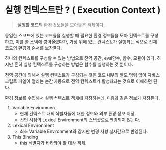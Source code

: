 # 실행 컨텍스트란 ? ( Execution Context )

> **실행할 코드의** 환경 정보들을 모아놓은 객체이다.

동일한 스코프에 있는 코드들을 실행할 때 필요한 환경 정보들을 모아 컨텍스트를 구성하고, 이를 콜 스택에 쌓아올렸다가, 가장 위에 있는 컨텍스트가 실행되는 식으로 전체 코드의 환경과 순서를 보장한다.

하나의 컨텍스트를 구성할 수 있는 방법으로 전역 공간, eval함수, 함수, 모듈이 있다.
하지만 흔히 실행 컨텍스트를 구성하는 방법은 함수를 실행하는 것 뿐이다.

전역 공간에 의해서 실행 컨텍스트가 구성되는 것은 코드 내부의 별도 명령 없이 자바스크립트 파일이 열리는 순간 자동으로 전역 컨텍스트가 활성화되는 것으로 이해하면 된다.

환경 정보를 수집해서 실행 컨텍스트 객체에 저장하는데, 다음과 같은 정보가 저장된다.

1. Variable Environment
   - 현재 컨텍스트 내의 식별자들에 대한 정보와 외부 환경 정보 저장.
   - 선언 시점의 Lexical Environment의 스냅샷으로 변경되지 않는다.
2. Lexical Environment
   - 최초 Variable Environment와 같지만 변경 사항 실시간으로 반영된다.
3. This Binding
   - this 식별자가 바라봐야 할 대상 객체.
